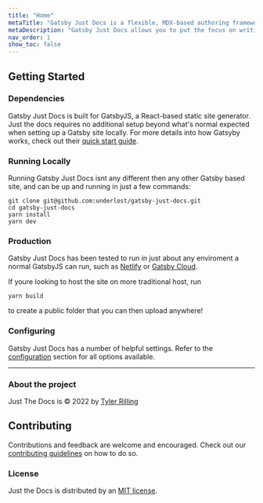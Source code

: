 ```yaml
---
title: "Home"
metaTitle: "Gatsby Just Docs is a flexible, MDX-based authoring framework"
metaDescription: "Gatsby Just Docs allows you to put the focus on writing documentation, while giving you powerful styling options."
nav_order: 1
show_toc: false
---
```


## Getting Started

### Dependencies

Gatsby Just Docs is built for GatsbyJS, a React-based static site generator. Just the docs requires no additional setup beyond what's normal expected when setting up a Gatsby site locally. For more details into how Gatsyby works, check out their [quick start guide](https://www.gatsbyjs.com/docs/quick-start/). 

### Running Locally

Running Gatsby Just Docs isnt any different then any other Gatsby based site, and can be up and running in just a few commands:

```shell
git clone git@github.com:underlost/gatsby-just-docs.git
cd gatsby-just-docs
yarn install
yarn dev
```

### Production

Gatsby Just Docs has been tested to run in just about any enviroment a normal GatsbyJS can run, such as [Netlify](https://www.netlify.com/) or [Gatsby Cloud](https://www.gatsbyjs.com/products/cloud/).

If youre looking to host the site on more traditional host, run 

```shell
yarn build
```

to create a public folder that you can then upload anywhere!

### Configuring 

Gatsby Just Docs has a number of helpful settings. Refer to the [configuration](/configuration/) section for all options available.

***

### About the project

Just The Docs is © 2022 by [Tyler Rilling](https://underlost.net/)

## Contributing

Contributions and feedback are welcome and encouraged. Check out our [contributing guidelines](https://github.com/underlost/just-docs/tree/master/CONTRIBUTING.md) on how to do so.

### License

Just the Docs is distributed by an [MIT license](https://github.com/underlost/just-docs/tree/master/LICENSE).